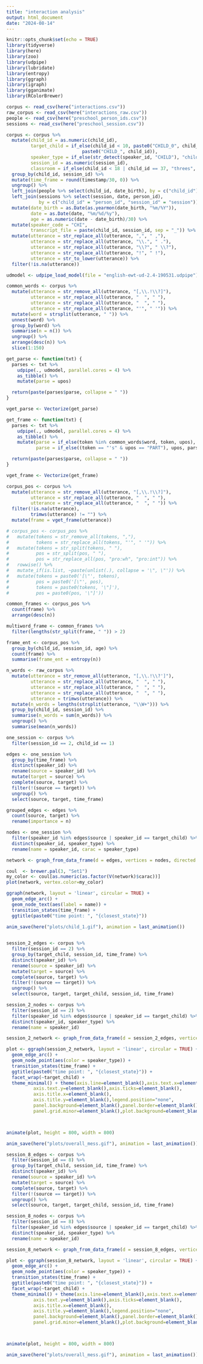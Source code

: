 ```yaml
---
title: "interaction analysis"
output: html_document
date: "2024-08-14"
---
```


```r
knitr::opts_chunk$set(echo = TRUE)
library(tidyverse)
library(here)
library(zoo)
library(udpipe)
library(lubridate)
library(entropy)
library(ggraph)
library(igraph)
library(gganimate)
library(RColorBrewer)
```

```r
corpus <- read_csv(here("interactions.csv"))
raw_corpus <- read_csv(here("interactions_raw.csv"))
people <- read_csv(here("preschool_person_ids.csv"))
sessions <- read_csv(here("preschool_session.csv"))

corpus <- corpus %>%
  mutate(child_id = as.numeric(child_id),
         target_child = if_else(child_id < 10, paste0("CHILD_0", child_id),
                            paste0("CHILD_", child_id)),
         speaker_type = if_else(str_detect(speaker_id, "CHILD"), "child", "adult"),
         session_id = as.numeric(session_id),
         classroom = if_else(child_id < 18 | child_id == 37, "threes", "fours")) %>%
  group_by(child_id, session_id) %>%
  mutate(time_frame = round(timestamp/30, 0)) %>%
  ungroup() %>% 
  left_join(people %>% select(child_id, date_birth), by = c("child_id")) %>%
  left_join(sessions %>% select(session, date, person_id), 
            by = c("child_id" = "person_id", "session_id" = "session")) %>%
  mutate(date_birth = as.Date(as.yearmon(date_birth, "%m/%Y")),
         date = as.Date(date, "%m/%d/%y"),
         age = as.numeric(date - date_birth)/30) %>%
  mutate(speaker_code = "CHI",
         transcript_file = paste(child_id, session_id, sep = "_")) %>%
  mutate(utterance = str_replace_all(utterance, ",", " ,"),
         utterance = str_replace_all(utterance, "\\.", " ."),
         utterance = str_replace_all(utterance, "\\?", " \\?"),
         utterance = str_replace_all(utterance, "!", " !"),
         utterance = str_to_lower(utterance)) %>%
  filter(!is.na(utterance))
```

```r
udmodel <- udpipe_load_model(file = "english-ewt-ud-2.4-190531.udpipe")

common_words <- corpus %>%
  mutate(utterance = str_remove_all(utterance, "[,\\.!\\?]"),
         utterance = str_replace_all(utterance, "  ", " "),
         utterance = str_replace_all(utterance, "  ", " "),
         utterance = str_replace_all(utterance, "'", " '")) %>%
  mutate(word = strsplit(utterance, " ")) %>% 
  unnest(word) %>%
  group_by(word) %>%
  summarise(n = n()) %>%
  ungroup() %>%
  arrange(desc(n)) %>%
  slice(1:150)

get_parse <- function(txt) {
  parses <- txt %>%
    udpipe(., udmodel, parallel.cores = 4) %>%
    as_tibble() %>%
    mutate(parse = upos)

  return(paste(parses$parse, collapse = " "))
}

vget_parse <- Vectorize(get_parse)

get_frame <- function(txt) {
  parses <- txt %>%
    udpipe(., udmodel, parallel.cores = 4) %>%
    as_tibble() %>%
    mutate(parse = if_else(token %in% common_words$word, token, upos),
           parse = if_else((token == "'s" & upos == "PART"), upos, parse))

  return(paste(parses$parse, collapse = " "))
}

vget_frame <- Vectorize(get_frame)

corpus_pos <- corpus %>%
  mutate(utterance = str_remove_all(utterance, "[,\\.!\\?]"),
         utterance = str_replace_all(utterance, "  ", " "),
         utterance = str_replace_all(utterance, "  ", " ")) %>%
  filter(!is.na(utterance),
         trimws(utterance) != "") %>%
  mutate(frame = vget_frame(utterance))

# corpus_pos <- corpus_pos %>%
#   mutate(tokens = str_remove_all(tokens, ","),
#          tokens = str_replace_all(tokens, "'", " '")) %>%
#   mutate(tokens = str_split(tokens, " "),
#          pos = str_split(pos, " "),
#          pos = str_replace_all(pos, "pro:wh", "pro:int")) %>%
#   rowwise() %>%
#   mutate_if(is.list, ~paste(unlist(.), collapse = '\", \"')) %>%
#   mutate(tokens = paste0('[\"', tokens),
#          pos = paste0('[\"', pos),
#          tokens = paste0(tokens, '\"]'),
#          pos = paste0(pos, '\"]'))
```

```r
common_frames <- corpus_pos %>%
  count(frame) %>%
  arrange(desc(n))

multiword_frame <- common_frames %>%
  filter(lengths(str_split(frame, " ")) > 2)

frame_ent <- corpus_pos %>%
  group_by(child_id, session_id, age) %>%
  count(frame) %>%
  summarise(frame_ent = entropy(n))
```
```r
n_words <- raw_corpus %>%
  mutate(utterance = str_remove_all(utterance, "[,\\.!\\?']"),
         utterance = str_replace_all(utterance, "  ", " "),
         utterance = str_replace_all(utterance, "  ", " "),
         utterance = str_replace_all(utterance, "  ", " "),
         utterance = trimws(utterance)) %>%
  mutate(n_words = lengths(strsplit(utterance, "\\W+"))) %>%
  group_by(child_id, session_id) %>%
  summarise(n_words = sum(n_words)) %>%
  ungroup() %>%
  summarise(mean(n_words))

```
```r
one_session <- corpus %>%
  filter(session_id == 2, child_id == 1)

edges <- one_session %>%
  group_by(time_frame) %>%
  distinct(speaker_id) %>%
  rename(source = speaker_id) %>%
  mutate(target = source) %>%
  complete(source, target) %>%
  filter(!(source == target)) %>%
  ungroup() %>%
  select(source, target, time_frame)

grouped_edges <- edges %>%
  count(source, target) %>%
  rename(importance = n)

nodes <- one_session %>%
  filter(speaker_id %in% edges$source | speaker_id == target_child) %>%
  distinct(speaker_id, speaker_type) %>%
  rename(name = speaker_id, carac = speaker_type)

network <- graph_from_data_frame(d = edges, vertices = nodes, directed = F)

coul  <- brewer.pal(3, "Set1") 
my_color <- coul[as.numeric(as.factor(V(network)$carac))]
plot(network, vertex.color=my_color)

ggraph(network, layout = 'linear', circular = TRUE) + 
  geom_edge_arc() +
  geom_node_text(aes(label = name)) +
  transition_states(time_frame) +
  ggtitle(paste0("time point: ", "{closest_state}"))

anim_save(here("plots/child_1.gif"), animation = last_animation())
 
```

```r
session_2_edges <- corpus %>%
  filter(session_id == 2) %>%
  group_by(target_child, session_id, time_frame) %>%
  distinct(speaker_id) %>%
  rename(source = speaker_id) %>%
  mutate(target = source) %>%
  complete(source, target) %>%
  filter(!(source == target)) %>%
  ungroup() %>%
  select(source, target, target_child, session_id, time_frame)

session_2_nodes <- corpus %>%
  filter(session_id == 2) %>%
  filter(speaker_id %in% edges$source | speaker_id == target_child) %>%
  distinct(speaker_id, speaker_type) %>%
  rename(name = speaker_id)

session_2_network <- graph_from_data_frame(d = session_2_edges, vertices = session_2_nodes, directed = F)

plot <- ggraph(session_2_network, layout = 'linear', circular = TRUE) + 
  geom_edge_arc() +
  geom_node_point(aes(color = speaker_type)) +
  transition_states(time_frame) +
  ggtitle(paste0("time point: ", "{closest_state}")) +
  facet_wrap(~target_child) +
  theme_minimal() + theme(axis.line=element_blank(),axis.text.x=element_blank(),
          axis.text.y=element_blank(),axis.ticks=element_blank(),
          axis.title.x=element_blank(),
          axis.title.y=element_blank(),legend.position="none",
          panel.background=element_blank(),panel.border=element_blank(),panel.grid.major=element_blank(),
          panel.grid.minor=element_blank(),plot.background=element_blank())



animate(plot, height = 800, width = 800)

anim_save(here("plots/overall_mess.gif"), animation = last_animation())


```

```r
session_8_edges <- corpus %>%
  filter(session_id == 8) %>%
  group_by(target_child, session_id, time_frame) %>%
  distinct(speaker_id) %>%
  rename(source = speaker_id) %>%
  mutate(target = source) %>%
  complete(source, target) %>%
  filter(!(source == target)) %>%
  ungroup() %>%
  select(source, target, target_child, session_id, time_frame)

session_8_nodes <- corpus %>%
  filter(session_id == 8) %>%
  filter(speaker_id %in% edges$source | speaker_id == target_child) %>%
  distinct(speaker_id, speaker_type) %>%
  rename(name = speaker_id)

session_8_network <- graph_from_data_frame(d = session_8_edges, vertices = session_8_nodes, directed = F)

plot <- ggraph(session_8_network, layout = 'linear', circular = TRUE) + 
  geom_edge_arc() +
  geom_node_point(aes(color = speaker_type)) +
  transition_states(time_frame) +
  ggtitle(paste0("time point: ", "{closest_state}")) +
  facet_wrap(~target_child) +
  theme_minimal() + theme(axis.line=element_blank(),axis.text.x=element_blank(),
          axis.text.y=element_blank(),axis.ticks=element_blank(),
          axis.title.x=element_blank(),
          axis.title.y=element_blank(),legend.position="none",
          panel.background=element_blank(),panel.border=element_blank(),panel.grid.major=element_blank(),
          panel.grid.minor=element_blank(),plot.background=element_blank())



animate(plot, height = 800, width = 800)

anim_save(here("plots/overall_mess.gif"), animation = last_animation())


```


